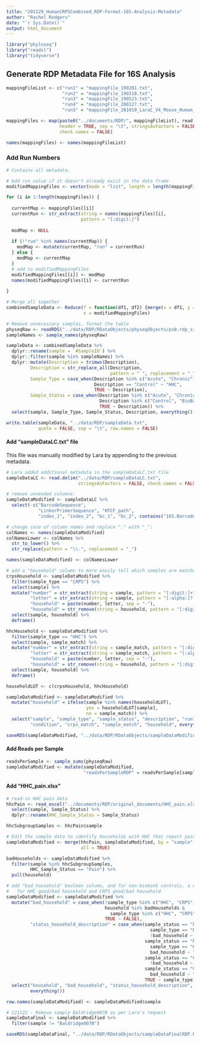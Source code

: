 ```yaml
---
title: "201129_HumanCRPSCombined_RDP-Format-16S-Analysis-Metadata"
author: "Rachel Rodgers"
date: "`r Sys.Date()`"
output: html_document
---
```


```r
library("phyloseq")
library("readxl")
library("tidyverse")
```

## Generate RDP Metadata File for 16S Analysis

```r
mappingFileList <- c("run1" = "mappingFile_190201.txt",
                     "run2" = "mappingFile_190318.txt",
                     "run3" = "mappingFile_190523.txt",
                     "run4" = "mappingFile_200127.txt",
                     "run5" = "mappingFile_201019_LaraC_V4_Mouse_Human_CRPS.txt")

mappingFiles <- map(paste0("../documents/RDP/", mappingFileList), read.delim, 
                    header = TRUE, sep = "\t", stringsAsFactors = FALSE,
                    check.names = FALSE)

names(mappingFiles) <- names(mappingFileList)
```

### Add Run Numbers

```r
# Contains all metadata.

# Add run value if it doesn't already exist in the data frame
modifiedMappingFiles <- vector(mode = "list", length = length(mappingFiles))

for (i in 1:length(mappingFiles)) {
  
  currentMap <- mappingFiles[[i]]
  currentRun <- str_extract(string = names(mappingFiles)[i],
                            pattern = "[:digit:]")
  
  modMap <- NULL
  
  if (!"run" %in% names(currentMap)) {
    modMap <- mutate(currentMap, "run" = currentRun)
  } else {
    modMap <- currentMap
  }
  # add to modifiedMappingFiles
  modifiedMappingFiles[[i]] <- modMap
  names(modifiedMappingFiles)[i] <- currentRun
  
}

# Merge all together
combinedSampleData <- Reduce(f = function(df1, df2) {merge(x = df1, y = df2, all = TRUE)},
                             x = modifiedMappingFiles)

# Remove unnecessary samples, format the table
physeqRaw <- readRDS("../data/RDP/RDataObjects/physeqObjects/ps0.rdp_single.RDS")
sampleNames <- sample_names(physeqRaw)

sampleData <- combinedSampleData %>% 
  dplyr::rename(sample = `#SampleID`) %>% 
  dplyr::filter(sample %in% sampleNames) %>% 
  dplyr::mutate(Description = trimws(Description),
         Description = str_replace_all(Description,
                                       pattern = " ", replacement = "_"),
         Sample_Type = case_when(Description %in% c("Acute", "Chronic") ~ "CRPS",
                                 Description == "Control" ~ "HHC",
                                 TRUE ~ Description),
         Sample_Status = case_when(Description %in% c("Acute", "Chronic") ~ "CRPS",
                                   Description %in% c("Control", "BioBank_Control") ~ "healthy",
                                   TRUE ~ Description)) %>% 
  select(sample, Sample_Type, Sample_Status, Description, everything())
```

```r
write.table(sampleData, "../data/RDP/sampleData.txt",
            quote = FALSE, sep = "\t", row.names = FALSE)
```

#### Add "sampleDataLC.txt" file

This file was manually modified by Lara by appending to the previous metadata.

```r
# Lara added additional metadata in the sampleDataLC.txt file
sampleDataLC <- read.delim("../data/RDP/sampleDataLC.txt", 
                           stringsAsFactors = FALSE, check.names = FALSE)

# remove unneeded columns:
sampleDataModified <- sampleDataLC %>% 
  select(-c("BarcodeSequence", 
            "LinkerPrimerSequence", "HTCF_path",
            "index_1", "index_2", "bc_1", "bc_2", contains("16S.Barcode")))

# change case of column names and replace "." with "_":
colNames <- names(sampleDataModified)
colNamesLower <- colNames %>% 
  str_to_lower() %>% 
  str_replace(pattern = "\\.", replacement = "_")

names(sampleDataModified) <- colNamesLower

# add a "household" column to more easily tell which samples are matched
crpsHousehold <- sampleDataModified %>% 
  filter(sample_type == "CRPS") %>% 
  select(sample) %>% 
  mutate("number" = str_extract(string = sample, pattern = "[:digit:]+"),
         "letter" = str_extract(string = sample, pattern = "[:alpha:]?[:digit:]?$"),
         "household" = paste(number, letter, sep = "-"),
         "household" = str_remove(string = household, pattern = "[:digit:]?$")) %>% 
  select(sample, household) %>% 
  deframe()

hhcHousehold <- sampleDataModified %>% 
  filter(sample_type == "HHC") %>% 
  select(sample, sample_match) %>% 
  mutate("number" = str_extract(string = sample_match, pattern = "[:digit:]+"),
         "letter" = str_extract(string = sample_match, pattern = "[:alpha:]?[:digit:]?$"),
         "household" = paste(number, letter, sep = "-"),
         "household" = str_remove(string = household, pattern = "[:digit:]?$")) %>% 
  select(sample, household) %>% 
  deframe()

householdLUT <- c(crpsHousehold, hhcHousehold)

sampleDataModified <- sampleDataModified %>% 
  mutate("household" = ifelse(sample %in% names(householdLUT),
                              yes = householdLUT[sample],
                              no = sample_match)) %>% 
  select("sample", "sample_type", "sample_status", "description", "run",
         "condition", "crps_match", "sample_match", "household", everything())

```

```r
saveRDS(sampleDataModified, "../data/RDP/RDataObjects/sampleDataModifiedRDP.RDS")
```

#### Add Reads per Sample

```r
readsPerSample <- sample_sums(physeqRaw)
sampleDataModified <- mutate(sampleDataModified,
                             "readsPerSampleRDP" = readsPerSample[sample])
```

#### Add "HHC_pain.xlsx"

```r
# read-in HHC pain data
hhcPain <- read_excel("../documents/RDP/original_documents/HHC_pain.xlsx") %>% 
  select(sample, Sample_Status) %>% 
  dplyr::rename(HHC_Sample_Status = Sample_Status)

hhcSubgroupSamples <- hhcPain$sample

# Edit the sample data to identify households with HHC that report pain ("bad" households)
sampleDataModified <- merge(hhcPain, sampleDataModified, by = "sample", 
                            all = TRUE) 

badHouseholds <- sampleDataModified %>% 
  filter(sample %in% hhcSubgroupSamples,
         HHC_Sample_Status == "Pain") %>% 
  pull(household)

# add "bad_household" boolean column, and for non-biobank controls, a designation
#   for HHC good/bad household and CRPS good/bad household
sampleDataModified <- sampleDataModified %>% 
  mutate("bad_household" = case_when(!sample_type %in% c("HHC", "CRPS") ~ NA,
                                     household %in% badHouseholds &
                                       sample_type %in% c("HHC", "CRPS") ~ TRUE,
                                     TRUE ~ FALSE),
         "status_household_description" = case_when(sample_status == "healthy" &
                                                      sample_type == "HHC" &
                                                      !bad_household ~ "HHC_good_household",
                                                    sample_status == "healthy" &
                                                      sample_type == "HHC" &
                                                      bad_household ~ "HHC_bad_household",
                                                    sample_status == "CRPS" &
                                                      !bad_household ~ "CRPS_good_household",
                                                    sample_status == "CRPS" &
                                                      bad_household ~ "CRPS_bad_household",
                                                    TRUE ~ sample_type)) %>% 
  select("household", "bad_household", "status_household_description", 
         everything())

row.names(sampleDataModified) <- sampleDataModified$sample

# 221122 - Remove sample Baldridge007B as per Lara's request
sampleDataFinal <- sampleDataModified %>% 
  filter(sample != "Baldridge007B")
```

```r
saveRDS(sampleDataFinal, "../data/RDP/RDataObjects/sampleDataFinalRDP.RDS")
```
